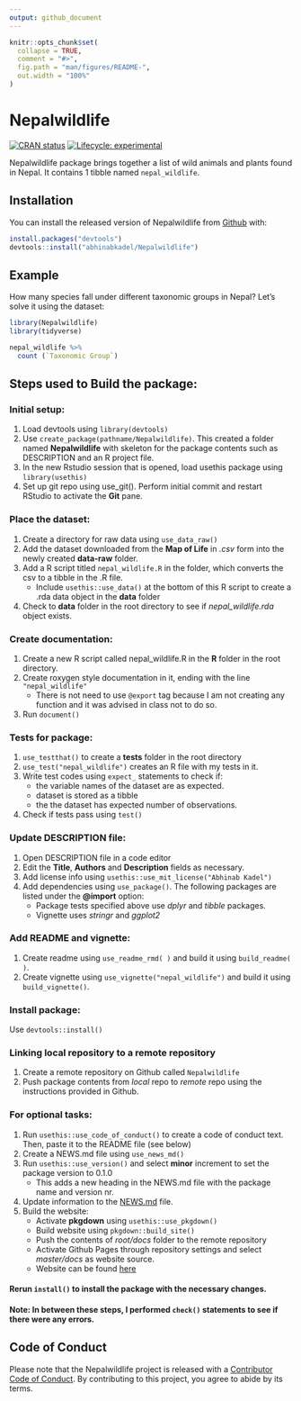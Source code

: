 ```yaml
---
output: github_document
---
```


<!-- README.md is generated from README.Rmd. Please edit that file -->

```r
knitr::opts_chunk$set(
  collapse = TRUE,
  comment = "#>",
  fig.path = "man/figures/README-",
  out.width = "100%"
)
```

# Nepalwildlife

<!-- badges: start -->
[![CRAN status](https://www.r-pkg.org/badges/version/Nepalwildlife)](https://CRAN.R-project.org/package=Nepalwildlife)
[![Lifecycle: experimental](https://img.shields.io/badge/lifecycle-experimental-orange.svg)](https://www.tidyverse.org/lifecycle/#experimental)
<!-- badges: end -->

Nepalwildlife package brings together a list of wild animals and plants found in Nepal. It contains 1 tibble named `nepal_wildlife`.

## Installation

You can install the released version of Nepalwildlife from [Github](https://github.com/abhinabkadel/Nepalwildlife) with:

``` r
install.packages("devtools")
devtools::install("abhinabkadel/Nepalwildlife")
```

## Example

How many species fall under different taxonomic groups in Nepal? Let's solve it using the dataset:

```r
library(Nepalwildlife) 
library(tidyverse)

nepal_wildlife %>% 
  count (`Taxonomic Group`)
```

## Steps used to Build the package:

### Initial setup:
 1. Load devtools using `library(devtools)`
 2. Use `create_package(pathname/Nepalwildlife)`. This created a folder named **Nepalwildlife** with skeleton for the package contents such as 
    DESCRIPTION and an R project file. 
 3. In the new Rstudio session that is opened, load usethis package using `library(usethis)`
 4. Set up git repo using use_git(). Perform initial commit and restart RStudio to activate the **Git** pane. 
 
### Place the dataset:
 1. Create a directory for raw data using `use_data_raw()`
 2. Add the dataset downloaded from the **Map of Life** in _.csv_ form into the newly created **data-raw** folder. 
 3. Add a R script titled `nepal_wildlife.R` in the folder, which converts the csv to a tibble in the .R file.
    - Include `usethis::use_data()` at the bottom of this R script to create a .rda data object in the **data** folder
 4. Check to __data__ folder in the root directory to see if *nepal_wildlife.rda* object exists. 
 
### Create documentation:
 1. Create a new R script called nepal_wildlife.R in the **R** folder in the root directory. 
 2. Create roxygen style documentation in it, ending with the line `"nepal_wildlife"`
    - There is not need to use `@export` tag because I am not creating any function and it was advised in class not to do so. 
 3. Run `document()`
 
### Tests for package:
 1. `use_testthat()` to create a **tests** folder in the root directory
 2. `use_test("nepal_wildlife")` creates an R file with my tests in it.
 3. Write test codes using `expect_` statements to check if:
    - the variable names of the dataset are as expected.
    - dataset is stored as a tibble
    - the the dataset has expected number of observations. 
 4. Check if tests pass using `test()`   
    
### Update DESCRIPTION file:
 1. Open DESCRIPTION file in a code editor
 2. Edit the **Title**, **Authors** and **Description** fields as necessary.
 3. Add license info using `usethis::use_mit_license("Abhinab Kadel")`
 4. Add dependencies using `use_package()`. The following packages are listed under the **@import** option:
    - Package tests specified above use _dplyr_ and _tibble_ packages. 
    - Vignette uses _stringr_ and _ggplot2_
    
### Add README and vignette:
 1. Create readme using `use_readme_rmd( )` and build it using `build_readme( )`. 
 2. Create vignette using `use_vignette("nepal_wildlife")` and build it using `build_vignette()`.
 
### Install package:
  Use `devtools::install()`
 
### Linking local repository to a remote repository
 1. Create a remote repository on Github called `Nepalwildlife`
 2. Push package contents from _local_ repo to _remote_ repo using the instructions provided in Github. 
 
### For optional tasks:
 1. Run `usethis::use_code_of_conduct()` to create a code of conduct text. Then, paste it to the README file (see below)
 2. Create a NEWS.md file using `use_news_md()`
 2. Run `usethis::use_version()` and select **minor** increment to set the package version to 0.1.0
      - This adds a new heading in the NEWS.md file with the package name and version nr. 
 3. Update information to the [NEWS.md](Nepalwildlife/NEWS.md) file. 
 4. Build the website:
      - Activate **pkgdown** using `usethis::use_pkgdown()`
      - Build website using `pkgdown::build_site()`
      - Push the contents of _root/docs_ folder to the remote repository
      - Activate Github Pages through repository settings and select _master/docs_ as website source. 
      - Website can be found [here](https://abhinabkadel.github.io/Nepalwildlife/)
      
#### Rerun `install()` to install the package with the necessary changes. 
#### **Note:** In between these steps, I performed `check()` statements to see if there were any errors. 


## Code of Conduct

Please note that the Nepalwildlife project is released with a [Contributor Code of Conduct](https://contributor-covenant.org/version/2/0/CODE_OF_CONDUCT.html). By contributing to this project, you agree to abide by its terms.
